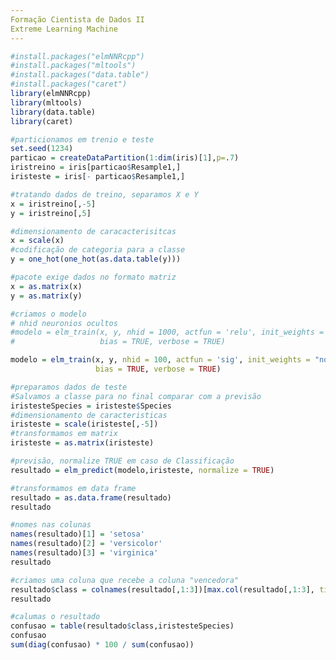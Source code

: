 ---
Formação Cientista de Dados II 
Extreme Learning Machine
---

```{r}
#install.packages("elmNNRcpp")
#install.packages("mltools")
#install.packages("data.table")
#install.packages("caret")
library(elmNNRcpp)
library(mltools)
library(data.table)
library(caret)
```

```{r}
#particionamos em trenio e teste
set.seed(1234)
particao = createDataPartition(1:dim(iris)[1],p=.7)
iristreino = iris[particao$Resample1,]
iristeste = iris[- particao$Resample1,]
```

```{r}
#tratando dados de treino, separamos X e Y
x = iristreino[,-5]
y = iristreino[,5]
```

```{r}
#dimensionamento de caracacterisitcas
x = scale(x)
#codificação de categoria para a classe
y = one_hot(one_hot(as.data.table(y)))
```

```{r}
#pacote exige dados no formato matriz
x = as.matrix(x)
y = as.matrix(y)
```

```{r}
#criamos o modelo
# nhid neuronios ocultos
#modelo = elm_train(x, y, nhid = 1000, actfun = 'relu', init_weights = "uniform_negative", 
#                   bias = TRUE, verbose = TRUE)

modelo = elm_train(x, y, nhid = 100, actfun = 'sig', init_weights = "normal_gaussian", 
                   bias = TRUE, verbose = TRUE)
```

```{r}
#preparamos dados de teste
#Salvamos a classe para no final comparar com a previsão
iristesteSpecies = iristeste$Species
#dimensionamento de caracteristicas
iristeste = scale(iristeste[,-5])
#transformamos em matrix
iristeste = as.matrix(iristeste)
```

```{r}
#previsão, normalize TRUE em caso de Classificação
resultado = elm_predict(modelo,iristeste, normalize = TRUE)
```

```{r}
#transformamos em data frame
resultado = as.data.frame(resultado)
resultado
```

```{r}
#nomes nas colunas
names(resultado)[1] = 'setosa'
names(resultado)[2] = 'versicolor'
names(resultado)[3] = 'virginica'
resultado
```

```{r}
#criamos uma coluna que recebe a coluna "vencedora"
resultado$class = colnames(resultado[,1:3])[max.col(resultado[,1:3], ties.method = 'first')]
resultado
```

```{r}
#calumas o resultado
confusao = table(resultado$class,iristesteSpecies)
confusao
sum(diag(confusao) * 100 / sum(confusao))
```

